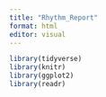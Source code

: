 ```yaml
---
title: "Rhythm_Report"
format: html
editor: visual
---
```


```r
library(tidyverse)
library(knitr)
library(ggplot2)
library(readr)
```
